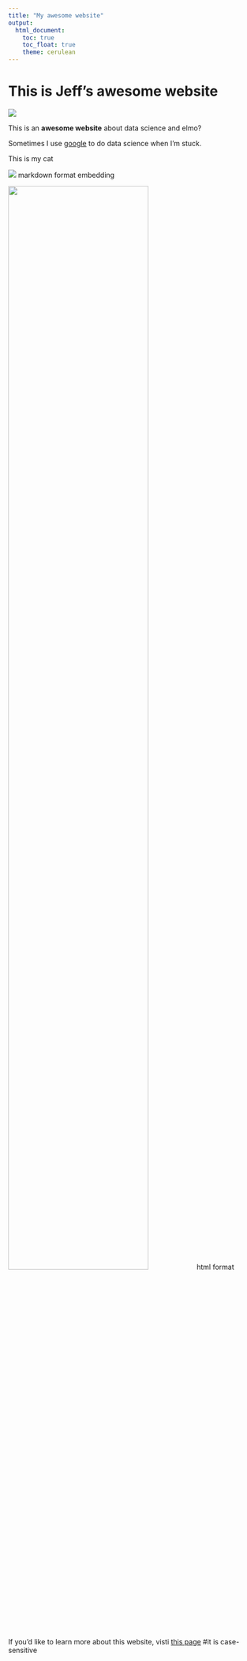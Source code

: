 ```yaml
---
title: "My awesome website"
output: 
  html_document:
    toc: true
    toc_float: true
    theme: cerulean
---
```


# This is Jeff's awesome website

![](https://media.giphy.com/media/drXGoW1iudhKw/giphy.gif)

This is an **awesome website** about data science and elmo?

Sometimes I use [google](https://www.google.com/) to do data science when I'm stuck.

This is my cat 

![](./11.png)
markdown format embedding

<img src="11.png" style="width:75%">
html format

If you'd like to learn more about this website, visti [this page](about.html) #it is case-sensitive
